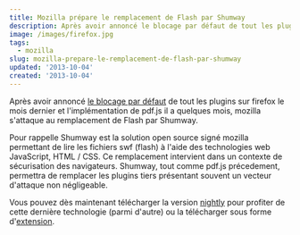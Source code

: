 ```yaml
---
title: Mozilla prépare le remplacement de Flash par Shumway
description: Après avoir annoncé le blocage par défaut de tout les plugins  sur firefox le mois dernier et l'implémentation de pdf.js il a quelques mois, mozilla s'attaque au remplacement de Flash par Shumway.
image: /images/firefox.jpg
tags:
  - mozilla
slug: mozilla-prepare-le-remplacement-de-flash-par-shumway
updated: '2013-10-04'
created: '2013-10-04'
---
```


Après avoir annoncé [le blocage par défaut](https://blog.emmanuelgautier.fr/plugins-bloques-par-defaut-sous-mozilla) de tout les plugins sur firefox le mois dernier et l'implémentation de pdf.js il a quelques mois, mozilla s'attaque au remplacement de Flash par Shumway.

Pour rappelle Shumway est la solution open source signé mozilla permettant de lire les fichiers swf (flash) à l'aide des technologies web JavaScript, HTML / CSS. Ce remplacement intervient dans un contexte de sécurisation des navigateurs. Shumway, tout comme pdf.js précedement, permettra de remplacer les plugins tiers présentant souvent un vecteur d'attaque non négligeable.

Vous pouvez dès maintenant télécharger la version [nightly](http://nightly.mozilla.org/) pour profiter de cette dernière technologie (parmi d'autre) ou la télécharger sous forme d'[extension](http://mozilla.github.io/shumway/extension/firefox/shumway.xpi).
